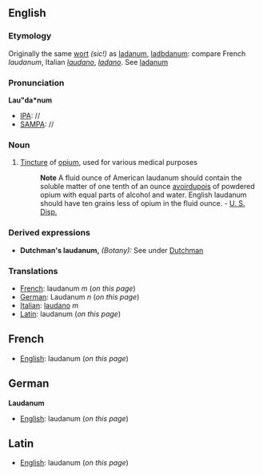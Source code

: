 ==English==
===Etymology===
Originally the same [[wort]] ''(sic!)'' as [[ladanum]], [[ladbdanum]]: compare French ''laudanum'', Italian ''[[laudano]]'', ''[[ladano]]''. See [[ladanum]]
===Pronunciation===
'''Lau"da*num'''
*[[IPA]]: //
*[[SAMPA]]: //
===Noun===
#[[Tincture]] of [[opium]], used for various medical purposes
#:'''Note''' A fluid ounce of American laudanum should contain the soluble matter of one tenth of an ounce [[avoirdupois]] of powdered opium with equal parts of alcohol and water. English laudanum should have ten grains less of opium in the fluid ounce. - [[U. S. Disp.]]
===Derived expressions===
*'''Dutchman's laudanum,''' ''(Botany):'' See under [[Dutchman]]

===Translations===
*[[French]]: laudanum ''m'' (''on this page'')
*[[German]]: Laudanum ''n'' (''on this page'')
*[[Italian]]: [[laudano]] ''m''
*[[Latin]]: laudanum (''on this page'')

==French==

*[[English]]: laudanum (''on this page'')

==German==
'''Laudanum'''

*[[English]]: laudanum (''on this page'')

==Latin==

*[[English]]: laudanum (''on this page'')